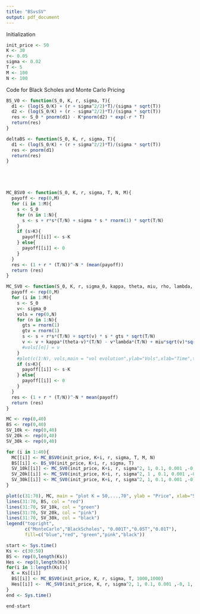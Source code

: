 ```yaml
---
title: "BSvsSV"
output: pdf_document
---
```


Initialization
```r
init_price <- 50
K <- 30
r<- 0.05
sigma <- 0.02
T <- 5
M <- 100
N <- 100
```

Code for Black Scholes and Monte Carlo Pricing
```r
BS_V0 <- function(S_0, K, r, sigma, T){
  d1 <- (log(S_0/K) + (r + sigma^2/2)*T)/(sigma * sqrt(T)) 
  d2 <- (log(S_0/K) + (r - sigma^2/2)*T)/(sigma * sqrt(T)) 
  res <- S_0 * pnorm(d1) - K*pnorm(d2) * exp(-r * T)
  return(res)
}

deltaBS <- function(S_0, K, r, sigma, T){
  d1 <- (log(S_0/K) + (r + sigma^2/2)*T)/(sigma * sqrt(T)) 
  res <- pnorm(d1) 
  return(res)
}





MC_BSV0 <- function(S_0, K, r, sigma, T, N, M){
  payoff <- rep(0,M)
  for (i in 1:M){
    s <- S_0
    for (n in 1:N){
      s <- s + r*s*(T/N) + sigma * s * rnorm(1) * sqrt(T/N)
    }
    if (s>K){
      payoff[[i]] <- s-K
    } else{
      payoff[[i]] <- 0
    }
  }
  res <- (1 + r * (T/N))^-N * (mean(payoff))
  return (res)
}

MC_SV0 <- function(S_0, K, r, sigma_0, kappa, theta, miu, rho, lambda, T, N, M){
  payoff <- rep(0,M)
  for (i in 1:M){
    s <- S_0
    v<- sigma_0
    vols = rep(0,N)
    for (n in 1:N){
      gts = rnorm(1)
      gtv = rnorm(1)
      s <- s + r*s*(T/N) + sqrt(v) * s * gts * sqrt(T/N)
      v <- v + kappa*(theta-v)*(T/N) - v*lambda*(T/N) + miu*sqrt(v)*sqrt(T/N)*(rho*(gts) + sqrt(1-rho^2)*gtv)
      #vols[[n]] = v
    }
    #plot(c(1:N), vols,main = "vol evolution",ylab="Vols",xlab="Time",type="l")
    if (s>K){
      payoff[[i]] <- s-K
    } else{
      payoff[[i]] <- 0
    }
  }
  res <- (1 + r * (T/N))^-N * mean(payoff)
  return (res)
}

```

```r
MC <- rep(0,40)
BS <- rep(0,40)
SV_10k <- rep(0,40)
SV_20k <- rep(0,40)
SV_30k <- rep(0,40)

for (i in 1:40){
  MC[[i]] <- MC_BSV0(init_price, K+i, r, sigma, T, M, N)
  BS[[i]] <- BS_V0(init_price, K+i, r, sigma, T)
  SV_10k[[i]] <- MC_SV0(init_price, K+i, r, sigma^2, 1, 0.1, 0.001 ,-0, 1, T, M, N)
  SV_20k[[i]] <- MC_SV0(init_price, K+i, r, sigma^2, 1 , 0.1, 0.001 ,-0, 10, T, M, N)
  SV_30k[[i]] <- MC_SV0(init_price, K+i, r, sigma^2, 1, 0.1, 0.001 ,-0, 20, T, M, N)
}

plot(c(31:70), MC, main = "plot K = 50,...,70", ylab = "Price", xlab="Strike", type = "l", col = "blue", ylim=c(0,40))
lines(31:70, BS, col = "red")
lines(31:70, SV_10k, col = "green")
lines(31:70, SV_20k, col = "pink")
lines(31:70, SV_30k, col = "black")
legend("topright",
       c("MonteCarlo","BlackScholes", "0.001T","0.05T","0.01T"),
       fill=c("blue","red", "green","pink","black"))
```


```r
start <- Sys.time()
Ks <- c(30:50)
BS <- rep(0,length(Ks))
Hes <- rep(0,length(Ks))
for(i in 1:length(Ks)){
  K = Ks[[i]]
  BS[[i]] <- MC_BSV0(init_price, K, r, sigma, T, 1000,1000)
  Hes[[i]] <-  MC_SV0(init_price, K, r, sigma^2, 1, 0.1, 0.001 ,-0, 1, T, 1000, 1000)
}
end <- Sys.time()

end-start


```


